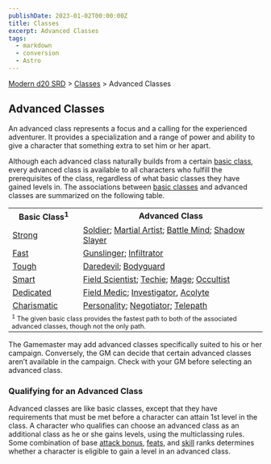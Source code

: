 ```yaml
---
publishDate: 2023-01-02T00:00:00Z
title: Classes
excerpt: Advanced Classes
tags:
  - markdown
  - conversion
  - Astro
---
```


[Modern d20 SRD](/#modernD20) > [Classes](modern-d20-srd-classes-index) > Advanced Classes

## Advanced Classes

An advanced class represents a focus and a calling for the experienced
adventurer. It provides a specialization and a range of power and ability to
give a character that something extra to set him or her apart.

Although each advanced class naturally builds from a certain [basic class](modern-d20-srd-basics-index), every advanced class is available to all
characters who fulfill the prerequisites of the class, regardless of what
basic classes they have gained levels in. The associations between [basic classes](modern-d20-srd-basics-index) and advanced classes are summarized on
the following table.


<table> <tr><th>Basic Class<sup>1</sup></th><th>Advanced Class</th></tr> <tr><td><a  href="modern-d20-srd-classes-basic-strong-hero">Strong</a></td> <td><a  href="modern-d20-srd-classes-advanced-soldier">Soldier</a>; <a  href="modern-d20-srd-classes-advanced-martial-artist">Martial Artist</a>; <a  href="modern-d20-srd-classes-advanced-battle-mind">Battle Mind</a>; <a  href="modern-d20-srd-classes-advanced-shadow-slayer">Shadow Slayer</a></td></tr> <tr class="shaded"><td><a  href="modern-d20-srd-classes-basic-fast-hero">Fast</a></td> <td><a  href="modern-d20-srd-classes-advanced-gunslinger">Gunslinger</a>; <a  href="modern-d20-srd-classes-advanced-infiltrator">Infiltrator</a></td></tr> <tr><td><a  href="modern-d20-srd-classes-basic-tough-hero">Tough</a></td> <td><a  href="modern-d20-srd-classes-advanced-daredevil">Daredevil</a>; <a  href="modern-d20-srd-classes-advanced-bodyguard">Bodyguard</a></td></tr> <tr class="shaded"><td><a  href="modern-d20-srd-classes-basic-smart-hero">Smart</a></td> <td><a  href="modern-d20-srd-classes-advanced-field-scientist">Field Scientist</a>; <a  href="modern-d20-srd-classes-advanced-techie">Techie</a>; <a  href="modern-d20-srd-classes-advanced-mage">Mage</a>; <a  href="modern-d20-srd-classes-advanced-occultist">Occultist</a></td></tr> <tr><td><a  href="modern-d20-srd-classes-basic-dedicated-hero">Dedicated</a></td> <td><a  href="modern-d20-srd-classes-advanced-field-medic">Field Medic</a>; <a  href="modern-d20-srd-classes-advanced-investigator">Investigator</a>, <a  href="modern-d20-srd-classes-advanced-acolyte">Acolyte</a></td></tr> <tr class="shaded"><td><a  href="modern-d20-srd-classes-basic-charismatic-hero">Charismatic</a></td> <td><a  href="modern-d20-srd-classes-advanced-personality">Personality</a>; <a  href="modern-d20-srd-classes-advanced-negotiator">Negotiator</a>; <a  href="modern-d20-srd-classes-advanced-telepath">Telepath</a></td></tr> <tr><td colspan="2" style="font-size:.8em"><sup>1</sup> The given basic class provides the fastest path to both of the associated advanced classes, though not the only path.</td></tr> </table>



The Gamemaster may add advanced classes specifically suited to his or her
campaign. Conversely, the GM can decide that certain advanced classes aren’t
available in the campaign. Check with your GM before selecting an advanced
class.

### Qualifying for an Advanced Class

Advanced classes are like basic classes, except that they have requirements
that must be met before a character can attain 1st level in the class. A
character who qualifies can choose an advanced class as an additional class as
he or she gains levels, using the multiclassing rules. Some combination of
base [attack bonus](modern-d20-srd-combat-attack-bonus),
[feats](modern-d20-srd-feats-index), and [skill](modern-d20-srd-skills-index)
ranks determines whether a character is eligible to gain a level in an
advanced class.

